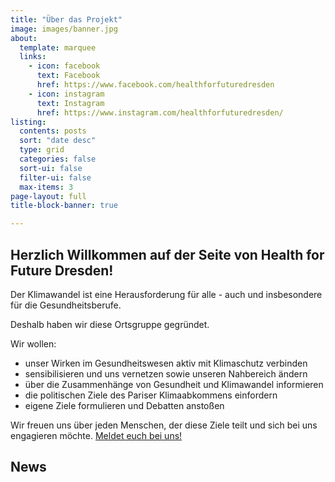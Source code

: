 ```yaml
---
title: "Über das Projekt"
image: images/banner.jpg
about:
  template: marquee
  links:
    - icon: facebook
      text: Facebook
      href: https://www.facebook.com/healthforfuturedresden
    - icon: instagram
      text: Instagram
      href: https://www.instagram.com/healthforfuturedresden/
listing:
  contents: posts
  sort: "date desc"
  type: grid
  categories: false
  sort-ui: false
  filter-ui: false
  max-items: 3
page-layout: full
title-block-banner: true

---
```


## Herzlich Willkommen auf der Seite von Health for Future Dresden!

Der Klimawandel ist eine Herausforderung für alle - auch und insbesondere für die Gesundheitsberufe.

Deshalb haben wir diese Ortsgruppe gegründet.

Wir wollen:

* unser Wirken im Gesundheitswesen aktiv mit Klimaschutz verbinden
* sensibilisieren und uns vernetzen sowie unseren Nahbereich ändern
* über die Zusammenhänge von Gesundheit und Klimawandel informieren
* die politischen Ziele des Pariser Klimaabkommens einfordern
* eigene Ziele formulieren und Debatten anstoßen

Wir freuen uns über jeden Menschen, der diese Ziele teilt und sich bei uns engagieren möchte. [Meldet euch bei uns!](mitmachen.qmd)

## News